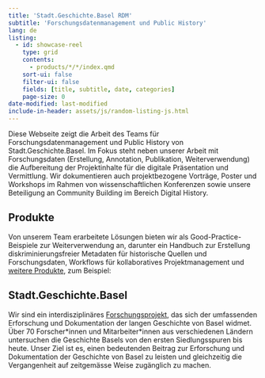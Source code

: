 ```yaml
---
title: 'Stadt.Geschichte.Basel RDM'
subtitle: 'Forschungsdatenmanagement und Public History'
lang: de
listing:
  - id: showcase-reel
    type: grid
    contents:
      - products/*/*/index.qmd
    sort-ui: false
    filter-ui: false
    fields: [title, subtitle, date, categories]
    page-size: 0
date-modified: last-modified
include-in-header: assets/js/random-listing-js.html
---
```


Diese Webseite zeigt die Arbeit des Teams für Forschungsdatenmanagement und Public History von Stadt.Geschichte.Basel. Im Fokus steht neben unserer Arbeit mit Forschungsdaten (Erstellung, Annotation, Publikation, Weiterverwendung) die Aufbereitung der Projektinhalte für die digitale Präsentation und Vermittlung. Wir dokumentieren auch projektbezogene Vorträge, Poster und Workshops im Rahmen von wissenschaftlichen Konferenzen sowie unsere Beteiligung an Community Building im Bereich Digital History.

## Produkte

Von unserem Team erarbeitete Lösungen bieten wir als Good-Practice-Beispiele zur Weiterverwendung an, darunter ein Handbuch zur Erstellung diskriminierungsfreier Metadaten für historische Quellen und Forschungsdaten, Workflows für kollaboratives Projektmanagement und [weitere Produkte](products/products.qmd), zum Beispiel:

::: {#showcase-reel}
:::

## Stadt.Geschichte.Basel

Wir sind ein interdisziplinäres [Forschungsprojekt](about.qmd), das sich der umfassenden Erforschung und Dokumentation der langen Geschichte von Basel widmet. Über 70 Forscher\*innen und Mitarbeiter\*innen aus verschiedenen Ländern untersuchen die Geschichte Basels von den ersten Siedlungsspuren bis heute. Unser Ziel ist es, einen bedeutenden Beitrag zur Erforschung und Dokumentation der Geschichte von Basel zu leisten und gleichzeitig die Vergangenheit auf zeitgemässe Weise zugänglich zu machen.
